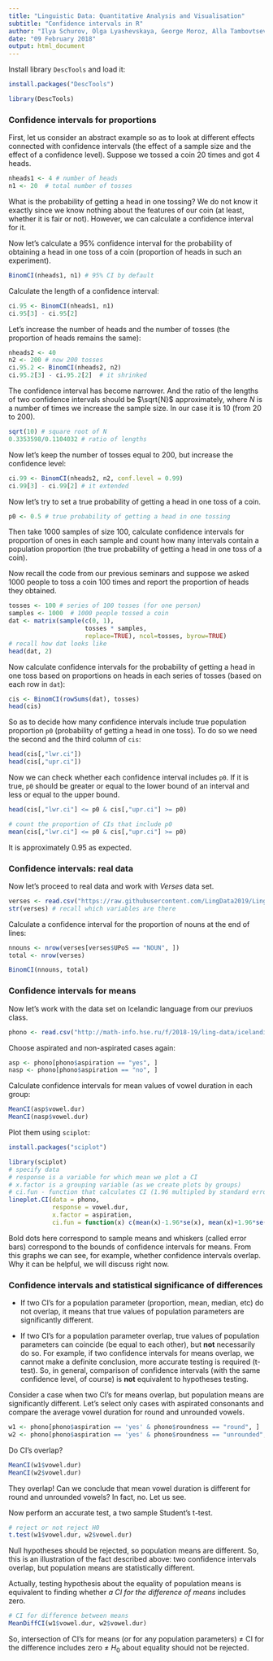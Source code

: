 ```yaml
---
title: "Linguistic Data: Quantitative Analysis and Visualisation"
subtitle: "Confidence intervals in R"
author: "Ilya Schurov, Olga Lyashevskaya, George Moroz, Alla Tambovtseva"
date: "09 February 2018"
output: html_document
---
```


Install library `DescTools` and load it:

```r
install.packages("DescTools")
```

```r
library(DescTools)
```

### Confidence intervals for proportions

First, let us consider an abstract example so as to look at different effects connected with confidence intervals (the effect of a sample size and the effect of a confidence level). Suppose we tossed a coin 20 times and got 4 heads. 

```r
nheads1 <- 4 # number of heads
n1 <- 20  # total number of tosses
```

What is the probability of getting a head in one tossing? We do not know it exactly since we know nothing about the features of our coin (at least, whether it is fair or not). However, we can calculate a confidence interval for it. 

Now let's calculate a 95% confidence interval for the probability of obtaining a head in one toss of a coin (proportion of heads in such an experiment).

```r
BinomCI(nheads1, n1) # 95% CI by default
```

Calculate the length of a confidence interval: 

```r
ci.95 <- BinomCI(nheads1, n1)
ci.95[3] - ci.95[2]
```

Let's increase the number of heads and the number of tosses (the proportion of heads remains the same):

```r
nheads2 <- 40
n2 <- 200 # now 200 tosses
ci.95.2 <- BinomCI(nheads2, n2)
ci.95.2[3] - ci.95.2[2]  # it shrinked
```

The confidence interval has become narrower. And the ratio of the lengths of two confidence intervals should be $\sqrt{N}$ approximately, where $N$ is a number of times we increase the sample size. In our case it is 10 (from 20 to 200).

```r
sqrt(10) # square root of N
0.3353598/0.1104032 # ratio of lengths
```

Now let's keep the number of tosses equal to 200, but increase the confidence level:

```r
ci.99 <- BinomCI(nheads2, n2, conf.level = 0.99)
ci.99[3] - ci.99[2] # it extended
```

Now let's try to set a true probability of getting a head in one toss of a coin.

```r
p0 <- 0.5 # true probability of getting a head in one tossing
```

Then take 1000 samples of size 100, calculate confidence intervals for proportion of ones in each sample and count how many intervals contain a population proportion (the true probability of getting a head in one toss of a coin). 

Now recall the code from our previous seminars and suppose we asked 1000 people to toss a coin 100 times and report the proportion of heads they obtained.

```r
tosses <- 100 # series of 100 tosses (for one person)
samples <- 1000  # 1000 people tossed a coin
dat <- matrix(sample(c(0, 1), 
                     tosses * samples, 
                     replace=TRUE), ncol=tosses, byrow=TRUE)
# recall how dat looks like
head(dat, 2)
```

Now calculate confidence intervals for the probability of getting a head in one toss based on proportions on heads in each series of tosses (based on each row in `dat`): 

```r
cis <- BinomCI(rowSums(dat), tosses)
head(cis)
```

So as to decide how many confidence intervals include true population proportion `p0` (probability of getting a head in one toss). To do so we need the second and the third column of `cis`:

```r
head(cis[,"lwr.ci"])
head(cis[,"upr.ci"])
```

Now we can check whether each confidence interval includes `p0`. If it is true, `p0` should be greater or equal to the lower bound of an interval and less or equal to the upper bound. 

```r
head(cis[,"lwr.ci"] <= p0 & cis[,"upr.ci"] >= p0)

# count the proportion of CIs that include p0
mean(cis[,"lwr.ci"] <= p0 & cis[,"upr.ci"] >= p0)
```

It is approximately 0.95 as expected.

### Confidence intervals: real data

Now let's proceed to real data and work with *Verses* data set. 

```r
verses <- read.csv("https://raw.githubusercontent.com/LingData2019/LingData/master/data/poetry_last_in_lines.csv", sep = "\t")
str(verses) # recall which variables are there
```

Calculate a confidence interval for the proportion of nouns at the end of lines:

```r
nnouns <- nrow(verses[verses$UPoS == "NOUN", ])
total <- nrow(verses)

BinomCI(nnouns, total)
```

### Confidence intervals for means

Now let's work with the data set on Icelandic language from our previuos class.

```r
phono <- read.csv("http://math-info.hse.ru/f/2018-19/ling-data/icelandic.csv")
```

Choose aspirated and non-aspirated cases again:

```r
asp <- phono[phono$aspiration == "yes", ]
nasp <- phono[phono$aspiration == "no", ]
```

Calculate confidence intervals for mean values of vowel duration in each group:

```r
MeanCI(asp$vowel.dur)
MeanCI(nasp$vowel.dur)
```

Plot them using `sciplot`:

```r
install.packages("sciplot")
```

```r
library(sciplot)
# specify data
# response is a variable for which mean we plot a CI
# x.factor is a grouping variable (as we create plots by groups)
# ci.fun - function that calculates CI (1.96 multipled by standard error)
lineplot.CI(data = phono, 
            response = vowel.dur, 
            x.factor = aspiration,
            ci.fun = function(x) c(mean(x)-1.96*se(x), mean(x)+1.96*se(x)))
```

Bold dots here correspond to sample means and whiskers (called error bars) correspond to the bounds of confidence intervals for means. From this graphs we can see, for example, whether confidence intervals overlap. Why it can be helpful, we will discuss right now.

### Confidence intervals and statistical significance of differences

* If two CI's for a population parameter (proportion, mean, median, etc) do not overlap, it means that true values of population parameters are significantly different.

* If two CI's for a population parameter overlap, true values of population parameters can coincide (be equal to each other), but **not** necessarily do so. For example, if two confidence intervals for means overlap, we cannot make a definite conclusion, more accurate testing is required (t-test). So, in general, comparison of confidence intervals (with the same confidence level, of course) is **not** equivalent to hypotheses testing.

Consider a case when two CI's for means overlap, but population means are significantly different. Let's select only cases with aspirated consonants and compare the average vowel duration for round and unrounded vowels.

```r
w1 <- phono[phono$aspiration == 'yes' & phono$roundness == "round", ]
w2 <- phono[phono$aspiration == 'yes' & phono$roundness == "unrounded", ]
```

Do CI's overlap?

```r
MeanCI(w1$vowel.dur)
MeanCI(w2$vowel.dur)
```

They overlap! Can we conclude that mean vowel duration is different for round and unrounded vowels? In fact, no. Let us see.

Now perform an accurate test, a two sample Student's t-test.

```r
# reject or not reject H0
t.test(w1$vowel.dur, w2$vowel.dur)
```

Null hypotheses should be rejected, so population means are different. So, this is an illustration of the fact described above: two confidence intervals overlap, but population means are statistically different. 

Actually, testing hypothesis about the equality of population means is equivalent to finding whether *a CI for the difference of means* includes zero. 

```r
# CI for difference between means
MeanDiffCI(w1$vowel.dur, w2$vowel.dur)
```

So, intersection of CI's for means (or for any population parameters) $\ne$ CI for the difference includes zero $\ne$ $H_0$ about equality should not be rejected.
